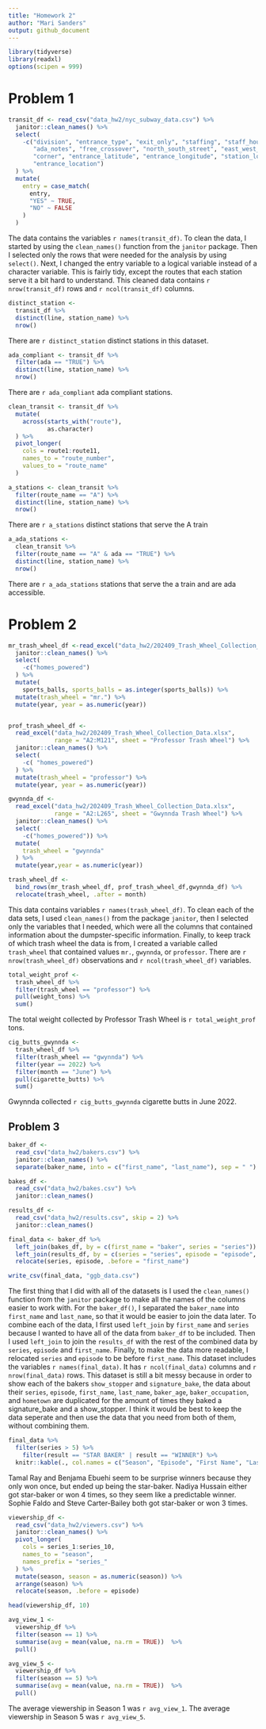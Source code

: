 ```yaml
---
title: "Homework 2"
author: "Mari Sanders"
output: github_document
---
```

```r
library(tidyverse)
library(readxl)
options(scipen = 999)
```

# Problem 1 

```r
transit_df <- read_csv("data_hw2/nyc_subway_data.csv") %>% 
  janitor::clean_names() %>% 
  select(
    -c("division", "entrance_type", "exit_only", "staffing", "staff_hours",
       "ada_notes", "free_crossover", "north_south_street", "east_west_street", 
       "corner", "entrance_latitude", "entrance_longitude", "station_location", 
       "entrance_location")
  ) %>% 
  mutate(
    entry = case_match(
      entry, 
      "YES" ~ TRUE, 
      "NO" ~ FALSE
    )
  ) 
```

The data contains the variables `r names(transit_df)`. To clean the data, I started by using the `clean_names()` function from the `janitor` package. Then I selected only the rows that were needed for the analysis by using `select()`. Next, I changed the entry variable to a logical variable instead of a character variable. This is fairly tidy, except the routes that each station serve it a bit hard to understand. This cleaned data contains `r nrow(transit_df)` rows and `r ncol(transit_df)` columns. 

```r
distinct_station <- 
  transit_df %>%
  distinct(line, station_name) %>%
  nrow()
```

There are `r distinct_station` distinct stations in this dataset. 

```r
ada_compliant <- transit_df %>% 
  filter(ada == "TRUE") %>% 
  distinct(line, station_name) %>% 
  nrow()
```

There are `r ada_compliant` ada compliant stations. 

```r
clean_transit <- transit_df %>% 
  mutate(
    across(starts_with("route"), 
           as.character)
  ) %>% 
  pivot_longer(
    cols = route1:route11,
    names_to = "route_number",
    values_to = "route_name"
  ) 
```

```r
a_stations <- clean_transit %>% 
  filter(route_name == "A") %>%  
  distinct(line, station_name) %>%  
  nrow()
```

There are `r a_stations` distinct stations that serve the A train

```r
a_ada_stations <- 
  clean_transit %>% 
  filter(route_name == "A" & ada == "TRUE") %>%  
  distinct(line, station_name) %>%  
  nrow()
```

There are `r a_ada_stations` stations that serve the a train and are ada accessible. 

# Problem 2 

```r
mr_trash_wheel_df <-read_excel("data_hw2/202409_Trash_Wheel_Collection_Data.xlsx",range = "A2:N653", sheet = "Mr. Trash Wheel") %>% 
  janitor::clean_names() %>% 
  select(
    -c("homes_powered")
  ) %>% 
  mutate(
    sports_balls, sports_balls = as.integer(sports_balls)) %>% 
  mutate(trash_wheel = "mr.") %>% 
  mutate(year, year = as.numeric(year))


prof_trash_wheel_df <- 
  read_excel("data_hw2/202409_Trash_Wheel_Collection_Data.xlsx", 
             range = "A2:M121", sheet = "Professor Trash Wheel") %>% 
  janitor::clean_names() %>% 
  select(
    -c( "homes_powered")
  ) %>% 
  mutate(trash_wheel = "professor") %>% 
  mutate(year, year = as.numeric(year))

gwynnda_df <- 
  read_excel("data_hw2/202409_Trash_Wheel_Collection_Data.xlsx", 
             range = "A2:L265", sheet = "Gwynnda Trash Wheel") %>% 
  janitor::clean_names() %>% 
  select(
    -c("homes_powered")) %>% 
  mutate(
    trash_wheel = "gwynnda"
  ) %>% 
  mutate(year,year = as.numeric(year))

trash_wheel_df <- 
  bind_rows(mr_trash_wheel_df, prof_trash_wheel_df,gwynnda_df) %>% 
  relocate(trash_wheel, .after = month)
```

This data contains variables `r names(trash_wheel_df)`. To clean each of the data sets, I used `clean_names()` from the package `janitor`, then I selected only the variables that I needed, which were all the columns that contained information about the dumpster-specific information. Finally, to keep track of which trash wheel the data is from, I created a variable called `trash_wheel` that contained values `mr.`, `gwynnda`, or `professor`. There are `r nrow(trash_wheel_df)` observations and `r ncol(trash_wheel_df)` variables. 

```r
total_weight_prof <- 
  trash_wheel_df %>% 
  filter(trash_wheel == "professor") %>% 
  pull(weight_tons) %>% 
  sum()
```

The total weight collected by Professor Trash Wheel is `r total_weight_prof` tons. 

```r
cig_butts_gwynnda <- 
  trash_wheel_df %>% 
  filter(trash_wheel == "gwynnda") %>% 
  filter(year == 2022) %>% 
  filter(month == "June") %>% 
  pull(cigarette_butts) %>% 
  sum()
```

Gwynnda collected `r cig_butts_gwynnda` cigarette butts in June 2022. 

## Problem 3 

```r

baker_df <- 
  read_csv("data_hw2/bakers.csv") %>% 
  janitor::clean_names() %>% 
  separate(baker_name, into = c("first_name", "last_name"), sep = " ")

bakes_df <- 
  read_csv("data_hw2/bakes.csv") %>%
  janitor::clean_names() 

results_df <- 
  read_csv("data_hw2/results.csv", skip = 2) %>% 
  janitor::clean_names()

final_data <- baker_df %>% 
  left_join(bakes_df, by = c(first_name = "baker", series = "series")) %>% 
  left_join(results_df, by = c(series = "series", episode = "episode", first_name = "baker")) %>% 
  relocate(series, episode, .before = "first_name")

write_csv(final_data, "ggb_data.csv")
```


The first thing that I did with all of the datasets is I used the `clean_names()` function from the `janitor` package to make all the names of the columns easier to work with. For the `baker_df()`, I separated the `baker_name` into `first_name` and `last_name`, so that it would be easier to join the data later. To combine each of the data, I first used `left_join` by `first_name` and `series` because I wanted to have all of the data from `baker_df` to be included. Then I used `left_join` to join the `results_df` with the rest of the combined data by `series`, `episode` and `first_name`. Finally, to make the data more readable, I relocated `series` and `episode` to be before `first_name`. This dataset includes the variables `r names(final_data)`. It has `r ncol(final_data)` columns and `r nrow(final_data)` rows. This dataset is still a bit messy because in order to show each of the bakers `show_stopper` and `signature_bake`, the data about their  `series`, `episode`, `first_name`, `last_name`, `baker_age`, `baker_occupation`, and `hometown` are duplicated for the amount of times they baked a signature_bake and a show_stopper. I think it would be best to keep the data seperate and then use the data that you need from both of them, without combining them. 

```r
final_data %>% 
  filter(series > 5) %>% 
    filter(result == "STAR BAKER" | result == "WINNER") %>% 
  knitr::kable(., col.names = c("Season", "Episode", "First Name", "Last Name", "Age", "Occupation", "Hometown", "Signature Bake", "Show Stopper", "Technical Score", "Result")) 
```

Tamal Ray and Benjama Ebuehi seem to be surprise winners because they only won once, but ended up being the star-baker.  Nadiya Hussain either got star-baker or won 4 times, so they seem like a predictable winner. Sophie Faldo and Steve Carter-Bailey both got star-baker or won 3 times. 

```r
viewership_df <- 
  read_csv("data_hw2/viewers.csv") %>% 
  janitor::clean_names() %>% 
  pivot_longer(
    cols = series_1:series_10,
    names_to = "season", 
    names_prefix = "series_"
  ) %>% 
  mutate(season, season = as.numeric(season)) %>% 
  arrange(season) %>% 
  relocate(season, .before = episode) 

head(viewership_df, 10)

avg_view_1 <- 
  viewership_df %>% 
  filter(season == 1) %>% 
  summarise(avg = mean(value, na.rm = TRUE))  %>% 
  pull()

avg_view_5 <- 
  viewership_df %>% 
  filter(season == 5) %>% 
  summarise(avg = mean(value, na.rm = TRUE))  %>% 
  pull()
``` 

The average viewership in Season 1 was `r avg_view_1`. The average viewership in Season 5 was `r avg_view_5`. 